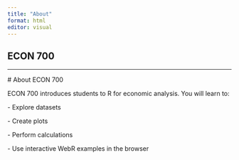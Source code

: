 ```yaml
---
title: "About"
format: html
editor: visual
---
```


## ECON 700

---

\# About ECON 700

ECON 700 introduces students to R for economic analysis. You will learn to:

\- Explore datasets

\- Create plots

\- Perform calculations

\- Use interactive WebR examples in the browser
